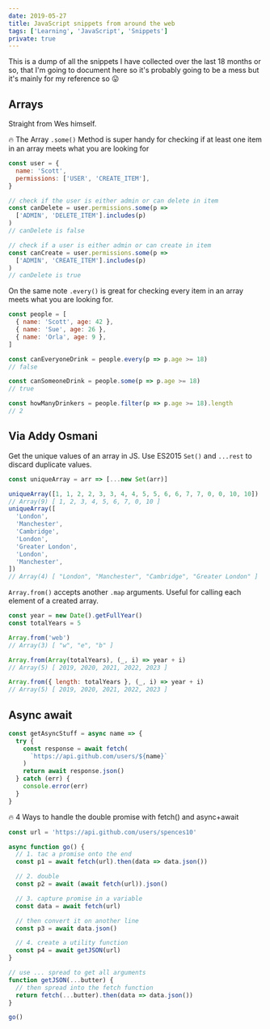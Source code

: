 ```yaml
---
date: 2019-05-27
title: JavaScript snippets from around the web
tags: ['Learning', 'JavaScript', 'Snippets']
private: true
---
```


This is a dump of all the snippets I have collected over the last 18
months or so, that I'm going to document here so it's probably going
to be a mess but it's mainly for my reference so 😛

## Arrays

Straight from Wes himself.

🔥 The Array `.some()` Method is super handy for checking if at least
one item in an array meets what you are looking for

```js
const user = {
  name: 'Scott',
  permissions: ['USER', 'CREATE_ITEM'],
}

// check if the user is either admin or can delete in item
const canDelete = user.permissions.some(p =>
  ['ADMIN', 'DELETE_ITEM'].includes(p)
)
// canDelete is false

// check if a user is either admin or can create in item
const canCreate = user.permissions.some(p =>
  ['ADMIN', 'CREATE_ITEM'].includes(p)
)
// canDelete is true
```

On the same note `.every()` is great for checking every item in an
array meets what you are looking for.

```js
const people = [
  { name: 'Scott', age: 42 },
  { name: 'Sue', age: 26 },
  { name: 'Orla', age: 9 },
]

const canEveryoneDrink = people.every(p => p.age >= 18)
// false

const canSomeoneDrink = people.some(p => p.age >= 18)
// true

const howManyDrinkers = people.filter(p => p.age >= 18).length
// 2
```

## Via Addy Osmani

Get the unique values of an array in JS. Use ES2015 `Set()` and
`...rest` to discard duplicate values.

```js
const uniqueArray = arr => [...new Set(arr)]

uniqueArray([1, 1, 2, 2, 3, 3, 4, 4, 5, 5, 6, 6, 7, 7, 0, 0, 10, 10])
// Array(9) [ 1, 2, 3, 4, 5, 6, 7, 0, 10 ]
uniqueArray([
  'London',
  'Manchester',
  'Cambridge',
  'London',
  'Greater London',
  'London',
  'Manchester',
])
// Array(4) [ "London", "Manchester", "Cambridge", "Greater London" ]
```

`Array.from()` accepts another `.map` arguments. Useful for calling
each element of a created array.

```js
const year = new Date().getFullYear()
const totalYears = 5

Array.from('web')
// Array(3) [ "w", "e", "b" ]

Array.from(Array(totalYears), (_, i) => year + i)
// Array(5) [ 2019, 2020, 2021, 2022, 2023 ]

Array.from({ length: totalYears }, (_, i) => year + i)
// Array(5) [ 2019, 2020, 2021, 2022, 2023 ]
```

## Async await

```js
const getAsyncStuff = async name => {
  try {
    const response = await fetch(
      `https://api.github.com/users/${name}`
    )
    return await response.json()
  } catch (err) {
    console.error(err)
  }
}
```

🔥 4 Ways to handle the double promise with fetch() and async+await

```js
const url = 'https://api.github.com/users/spences10'

async function go() {
  // 1. tac a promise onto the end
  const p1 = await fetch(url).then(data => data.json())

  // 2. double
  const p2 = await (await fetch(url)).json()

  // 3. capture promise in a variable
  const data = await fetch(url)

  // then convert it on another line
  const p3 = await data.json()

  // 4. create a utility function
  const p4 = await getJSON(url)
}

// use ... spread to get all arguments
function getJSON(...butter) {
  // then spread into the fetch function
  return fetch(...butter).then(data => data.json())
}

go()
```
